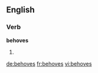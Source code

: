 
==English==

===Verb===
'''behoves'''

# {{third-person singular of|[[behove]]}}

[[de:behoves]]
[[fr:behoves]]
[[vi:behoves]]